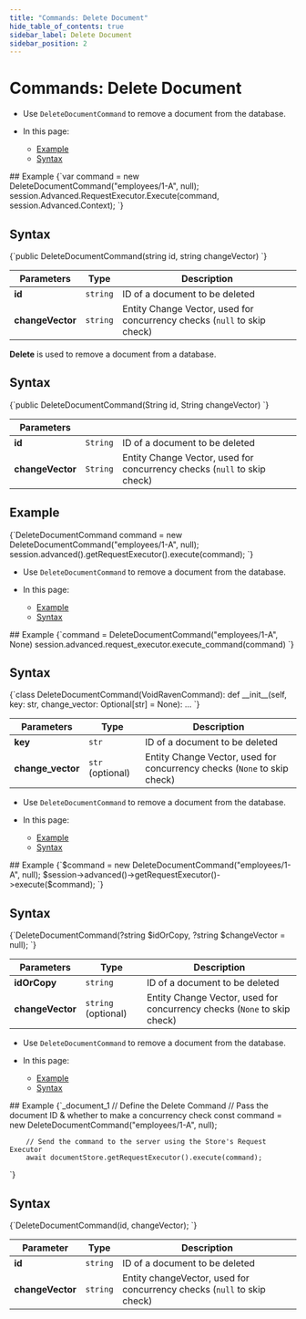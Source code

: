 ---
title: "Commands: Delete Document"
hide_table_of_contents: true
sidebar_label: Delete Document
sidebar_position: 2
---




# Commands: Delete Document
<LanguageSwitcher supportedLanguages={supportedLanguages} />
<LanguageContent language="csharp">


<Admonition type="note" title="Note">

* Use `DeleteDocumentCommand` to remove a document from the database.

* In this page:

    * [Example](../../../client-api/commands/documents/delete.mdx#example)
    * [Syntax](../../../client-api/commands/documents/delete.mdx#syntax)

</Admonition>
## Example

<TabItem value="delete_sample" label="delete_sample">
<CodeBlock language="csharp">
{`var command = new DeleteDocumentCommand("employees/1-A", null);
session.Advanced.RequestExecutor.Execute(command, session.Advanced.Context);
`}
</CodeBlock>
</TabItem>




## Syntax

<TabItem value="delete_interface" label="delete_interface">
<CodeBlock language="csharp">
{`public DeleteDocumentCommand(string id, string changeVector)
`}
</CodeBlock>
</TabItem>

| Parameters | Type | Description |
|------------|------|-------------|
| **id**           | `string` | ID of a document to be deleted |
| **changeVector** | `string` | Entity Change Vector, used for concurrency checks (`null` to skip check) |




</LanguageContent>
<LanguageContent language="java">


**Delete** is used to remove a document from a database.

## Syntax

<TabItem value="delete_interface" label="delete_interface">
<CodeBlock language="java">
{`public DeleteDocumentCommand(String id, String changeVector)
`}
</CodeBlock>
</TabItem>

| Parameters | | |
| ------------- | ------------- | ----- |
| **id** | `String` | ID of a document to be deleted |
| **changeVector** | `String` | Entity Change Vector, used for concurrency checks (`null` to skip check) |

## Example

<TabItem value="delete_sample" label="delete_sample">
<CodeBlock language="java">
{`DeleteDocumentCommand command = new DeleteDocumentCommand("employees/1-A", null);
session.advanced().getRequestExecutor().execute(command);
`}
</CodeBlock>
</TabItem>


</LanguageContent>
<LanguageContent language="python">


<Admonition type="note" title="Note">

* Use `DeleteDocumentCommand` to remove a document from the database.

* In this page:

    * [Example](../../../client-api/commands/documents/delete.mdx#example)
    * [Syntax](../../../client-api/commands/documents/delete.mdx#syntax)

</Admonition>
## Example

<TabItem value="delete_sample" label="delete_sample">
<CodeBlock language="python">
{`command = DeleteDocumentCommand("employees/1-A", None)
session.advanced.request_executor.execute_command(command)
`}
</CodeBlock>
</TabItem>




## Syntax

<TabItem value="delete_interface" label="delete_interface">
<CodeBlock language="python">
{`class DeleteDocumentCommand(VoidRavenCommand):
    def __init__(self, key: str, change_vector: Optional[str] = None): ...
`}
</CodeBlock>
</TabItem>

| Parameters | Type | Description |
|------------|------|-------------|
| **key**           | `str` | ID of a document to be deleted |
| **change_vector** | `str` (optional) | Entity Change Vector, used for concurrency checks (`None` to skip check) |




</LanguageContent>
<LanguageContent language="php">


<Admonition type="note" title="Note">

* Use `DeleteDocumentCommand` to remove a document from the database.

* In this page:

    * [Example](../../../client-api/commands/documents/delete.mdx#example)
    * [Syntax](../../../client-api/commands/documents/delete.mdx#syntax)

</Admonition>
## Example

<TabItem value="delete_sample" label="delete_sample">
<CodeBlock language="php">
{`$command = new DeleteDocumentCommand("employees/1-A", null);
$session->advanced()->getRequestExecutor()->execute($command);
`}
</CodeBlock>
</TabItem>




## Syntax

<TabItem value="delete_interface" label="delete_interface">
<CodeBlock language="php">
{`DeleteDocumentCommand(?string $idOrCopy, ?string $changeVector = null);
`}
</CodeBlock>
</TabItem>

| Parameters | Type | Description |
|------------|------|-------------|
| **idOrCopy** | `string` | ID of a document to be deleted |
| **changeVector** | `string` (optional) | Entity Change Vector, used for concurrency checks (`None` to skip check) |




</LanguageContent>
<LanguageContent language="nodejs">


<Admonition type="note" title="Note">

* Use `DeleteDocumentCommand` to remove a document from the database.

* In this page:

    * [Example](../../../client-api/commands/documents/delete.mdx#example)
    * [Syntax](../../../client-api/commands/documents/delete.mdx#syntax)

</Admonition>
## Example

<TabItem value="delete" label="delete">
<CodeBlock language="js">
{`_document_1
        // Define the Delete Command
        // Pass the document ID & whether to make a concurrency check
        const command = new DeleteDocumentCommand("employees/1-A", null);

        // Send the command to the server using the Store's Request Executor
        await documentStore.getRequestExecutor().execute(command);
`}
</CodeBlock>
</TabItem>



## Syntax

<TabItem value="syntax" label="syntax">
<CodeBlock language="js">
{`DeleteDocumentCommand(id, changeVector);
`}
</CodeBlock>
</TabItem>

| Parameter        | Type     | Description                                                             |
|------------------|----------|-------------------------------------------------------------------------|
| **id**           | `string` | ID of a document to be deleted                                          |
| **changeVector** | `string` | Entity changeVector, used for concurrency checks (`null` to skip check) |




</LanguageContent>

<!---
### Commands
- [Get](../../../client-api/commands/documents/get)
- [Put](../../../client-api/commands/documents/put)
- [How to Send Multiple Commands Using a Batch](../../../client-api/commands/batches/how-to-send-multiple-commands-using-a-batch)


-->